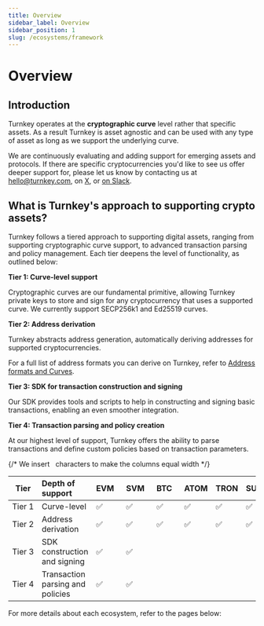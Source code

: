 ```yaml
---
title: Overview
sidebar_label: Overview
sidebar_position: 1
slug: /ecosystems/framework
---
```



# Overview

## Introduction

Turnkey operates at the **cryptographic curve** level rather that specific assets. As a result Turnkey is asset
agnostic and can be used with any type of asset as long as we support the underlying curve.

We are continuously evaluating and adding support for emerging assets and protocols. If there are specific
cryptocurrencies you'd like to see us offer deeper support for, please let us know by contacting us at
[hello@turnkey.com](mailto:hello@turnkey.com), on [X](https://x.com/turnkeyhq/), or
[on Slack](https://join.slack.com/t/clubturnkey/shared_invite/zt-2837d2isy-gbH60kJ~XnXSSFHiqVOrqw).

## What is Turnkey's approach to supporting crypto assets?

Turnkey follows a tiered approach to supporting digital assets, ranging from supporting cryptographic curve support,
to advanced transaction parsing and policy management. Each tier deepens the level of functionality, as outlined below:

**Tier 1: Curve-level support**

Cryptographic curves are our fundamental primitive, allowing Turnkey private keys to store and sign for any
cryptocurrency that uses a supported curve. We currently support SECP256k1 and Ed25519 curves.

**Tier 2: Address derivation**

Turnkey abstracts address generation, automatically deriving addresses for supported cryptocurrencies.

For a full list of address formats you can derive on Turnkey, refer to [Address formats and Curves](/concepts/wallets).

**Tier 3: SDK for transaction construction and signing**

Our SDK provides tools and scripts to help in constructing and signing basic transactions, enabling an even smoother integration.

**Tier 4: Transaction parsing and policy creation**

At our highest level of support, Turnkey offers the ability to parse transactions and define custom policies based on transaction parameters.

{/* We insert &nbsp; characters to make the columns equal width */}

| Tier        | Depth of support                 | EVM&nbsp;&nbsp; | SVM&nbsp;&nbsp; | BTC&nbsp;&nbsp; | ATOM | TRON | SUI&nbsp;&nbsp;&nbsp; | APT&nbsp;&nbsp; | MOVE |
| ----------- | :------------------------------- | --------------- | --------------- | --------------- | ---- | ---- | --------------------- | --------------- | ---- |
| Tier&nbsp;1 | Curve-level                      | ✅              | ✅              | ✅              | ✅   | ✅   | ✅                    | ✅              | ✅   |
| Tier&nbsp;2 | Address derivation               | ✅              | ✅              | ✅              | ✅   | ✅   | ✅                    | ✅              | ✅   |
| Tier&nbsp;3 | SDK construction and signing     | ✅              | ✅              |                 |      |      |                       |                 |      |
| Tier&nbsp;4 | Transaction parsing and policies | ✅              | ✅              |                 |      |      |                       |                 |      |

For more details about each ecosystem, refer to the pages below:

<DocCardList />
